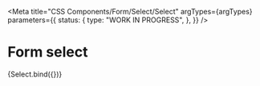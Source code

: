 
<Meta
  title="CSS Components/Form/Select/Select"
  argTypes={argTypes}
  parameters={{
    status: {
      type: "WORK IN PROGRESS",
    },
  }}
/>

# Form select

<Canvas>
  <Story name="Select" args={defaultArgs}>
    {Select.bind({})}
  </Story>
</Canvas>

<ArgsTable story="Select" />
